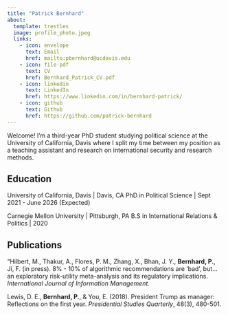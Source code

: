 ```yaml
---
title: "Patrick Bernhard"
about:
  template: trestles
  image: profile_photo.jpeg
  links:
    - icon: envelope
      text: Email
      href: mailto:pbernhard@ucdavis.edu
    - icon: file-pdf
      text: CV
      href: Bernhard_Patrick_CV.pdf
    - icon: linkedin
      text: LinkedIn
      href: https://www.linkedin.com/in/bernhard-patrick/
    - icon: github
      text: Github
      href: https://github.com/patrick-bernhard
---
```


Welcome! I'm a third-year PhD student studying political science at the University of California, Davis where I split my time between my position as a teaching assistant and research on international security and research methods.

## Education

University of California, Davis \| Davis, CA PhD in Political Science \| Sept 2021 - June 2026 (Expected)

Carnegie Mellon University \| Pittsburgh, PA B.S in International Relations & Politics \| 2020

## Publications

"Hilbert, M., Thakur, A., Flores, P. M., Zhang, X., Bhan, J. Y., **Bernhard, P.**, Ji, F. (in press). 8% - 10% of algorithmic recommendations are 'bad', but... an exploratory risk-utility meta-analysis and its regulatory implications. *International Journal of Information Management.*

Lewis, D. E., **Bernhard, P.**, & You, E. (2018). President Trump as manager: Reflections on the first year. *Presidential Studies Quarterly*, 48(3), 480-501.
